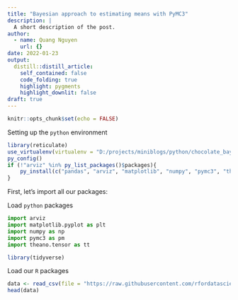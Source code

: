 ```yaml
---
title: "Bayesian approach to estimating means with PyMC3"
description: |
  A short description of the post.
author:
  - name: Quang Nguyen
    url: {}
date: 2022-01-23
output:
  distill::distill_article:
    self_contained: false
    code_folding: true
    highlight: pygments
    highlight_downlit: false
draft: true
---
```



```r
knitr::opts_chunk$set(echo = FALSE)
```


Setting up the `python` environment  

```r
library(reticulate)
use_virtualenv(virtualenv = "D:/projects/miniblogs/python/chocolate_bayes/")
py_config()
if (!"arviz" %in% py_list_packages()$packages){
    py_install(c("pandas", "arviz", "matplotlib", "numpy", "pymc3", "theano", "wheel"))
}
```


First, let's import all our packages:  

Load `python` packages  

```python
import arviz
import matplotlib.pyplot as plt
import numpy as np
import pymc3 as pm
import theano.tensor as tt
```
```r
library(tidyverse)
```

Load our `R` packages  

```r
data <- read_csv(file = "https://raw.githubusercontent.com/rfordatascience/tidytuesday/master/data/2022/2022-01-18/chocolate.csv")
head(data)
```




